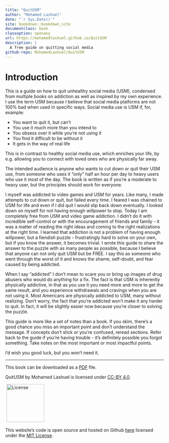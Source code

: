 ```yaml
--- 
title: "QuitUSM"
author: "Mohamed Lashuel"
date: "`r Sys.Date()`"
site: bookdown::bookdown_site
documentclass: book
classoption: openany
url: https://mohamedlashuel.github.io/QuitUSM
description: |
  A free guide on quitting social media
github-repo: MohamedLashuel/QuitUSM
---
```


# Introduction

This is a guide on how to quit unhealthy social media (USM), condensed from multiple books on addiction as well as inspired by my own experience. I use the term USM because I believe that social media platforms are not 100% bad when used in specific ways. Social media use is USM if, for, example:

- You want to quit it, but can't
- You use it much more than you intend to
- You obsess over it while you're not using it
- You find it difficult to be without it
- It gets in the way of real life

This is in contrast to healthy social media use, which enriches your life, by e.g. allowing you to connect with loved ones who are physically far away.

The intended audience is anyone who wants to cut down or quit their USM use, from someone who uses it "only" half an hour per day to heavy users who use it most of the day. The book is written as if you're a moderate to heavy user, but the principles should work for everyone.

I myself was addicted to video games and USM for years. Like many, I made attempts to cut down or quit, but failed every time. I feared I was chained to USM for life and even if I did quit I would slip back down eventually. I looked down on myself for not having enough willpower to stop. Today I am completely free from USM and video game addiction. I didn't do it with incredible self-control or with the encouragement of friends and family - it was a matter of reading the right ideas and coming to the right realizations at the right time. I learned that addiction is not a problem of having enough willpower, but a fiendish puzzle - frustratingly hard to solve on your own, but if you know the answer, it becomes trivial. I wrote this guide to share the answer to the puzzle with as many people as possible, because I believe that anyone can not only quit USM but be FREE. I say this as someone who went through the worst of it and knows the shame, self-doubt, and fear caused by being addicted.

When I say "addicted" I don't mean to scare you or bring up images of drug abusers who would do anything for a fix. The fact is that USM is inherently physically addictive, in that as you use it you need more and more to get the same result, and you experience withdrawals and cravings when you are not using it. Most Americans are physically addicted to USM, many without realizing. Don't worry, the fact that you're addicted won't make it any harder to quit. In fact, it will be slightly easier now because you're closer to solving the puzzle.

This guide is more like a set of notes than a book. If you skim, there's a good chance you miss an important point and don't understand the message. If concepts don't stick or you're confused, reread sections. Refer back to the guide if you're having trouble - it's definitely possible you forgot something. Take notes on the most important or most impactful points.

I'd wish you good luck, but you won't need it.

<hr>

This book can be downloaded as a [PDF](main.pdf) file.

QuitUSM by Mohamed Lashuel is licensed under [CC-BY 4.0](https://creativecommons.org/licenses/by/4.0/).

<!---
EVIL HACK ALERT
If I don't include this zero-size image, there is an ugly gray box around the license image covering the width of the page. Why does this work?
-->
![](images/cc.png){width=0px}
<img src="images/cc.png" alt="License" width="120"/>

This website's code is open source and hosted on Github [here](https://github.com/MohamedLashuel/QuitUSM/) licensed under the [MIT License](https://github.com/MohamedLashuel/QuitUSM/blob/main/LICENSE).
